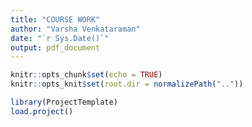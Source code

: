 ```yaml
---
title: "COURSE WORK"
author: "Varsha Venkataraman"
date: "`r Sys.Date()`"
output: pdf_document
---
```


```r
knitr::opts_chunk$set(echo = TRUE)
knitr::opts_knit$set(root.dir = normalizePath(".."))
```
```r
library(ProjectTemplate)
load.project()
```